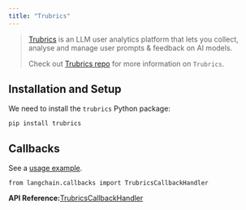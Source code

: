 ```yaml
---
title: "Trubrics"
---
```


> [Trubrics](https://trubrics.com) is an LLM user analytics platform that lets you collect, analyse and manage user prompts & feedback on AI models.
>
> Check out [Trubrics repo](https://github.com/trubrics/trubrics-sdk) for more information on `Trubrics`.

## Installation and Setup

We need to install the `trubrics` Python package:

```
pip install trubrics
```

## Callbacks

See a [usage example](/oss/integrations/callbacks/trubrics).

```
from langchain.callbacks import TrubricsCallbackHandler
```

**API Reference:**[TrubricsCallbackHandler](https://python.langchain.com/api_reference/community/callbacks/langchain_community.callbacks.trubrics_callback.TrubricsCallbackHandler.html)
